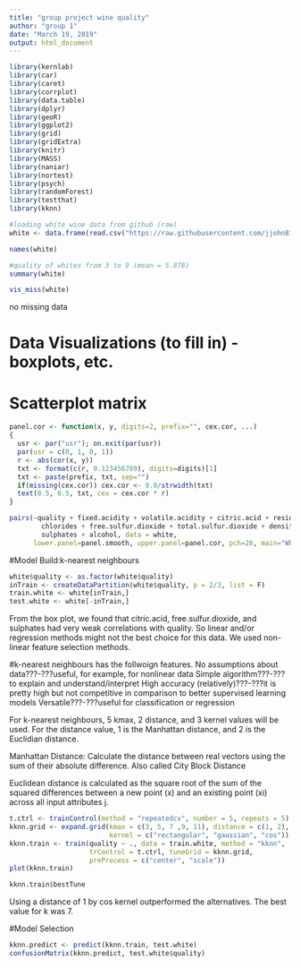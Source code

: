 ---
title: "group project wine quality"
author: "group 1"
date: "March 19, 2019"
output: html_document
---

```{r, echo=FALSE, warning=FALSE, message=FALSE}
library(kernlab)
library(car)
library(caret)
library(corrplot)
library(data.table)
library(dplyr)
library(geoR)
library(ggplot2)
library(grid)
library(gridExtra)
library(knitr)
library(MASS)
library(naniar)
library(nortest)
library(psych)
library(randomForest)
library(testthat)
library(kknn)
```

```{r}
#loading white wine data from github (raw)
white <- data.frame(read.csv("https://raw.githubusercontent.com/jjohn81/DATA621_Final_Project/master/winequality-white.csv", sep = ";"))
```


```{r}
names(white)
```


```{r}
#quality of whites from 3 to 9 (mean = 5.878)
summary(white)
```


```{r}
vis_miss(white)
```
no missing data

# Data Visualizations (to fill in) - boxplots, etc. 

# Scatterplot matrix
```{r}
panel.cor <- function(x, y, digits=2, prefix="", cex.cor, ...)
{
  usr <- par("usr"); on.exit(par(usr))
  par(usr = c(0, 1, 0, 1))
  r <- abs(cor(x, y))
  txt <- format(c(r, 0.123456789), digits=digits)[1]
  txt <- paste(prefix, txt, sep="")
  if(missing(cex.cor)) cex.cor <- 0.8/strwidth(txt)
  text(0.5, 0.5, txt, cex = cex.cor * r)
}

pairs(~quality + fixed.acidity + volatile.acidity + citric.acid + residual.sugar + 
        chlorides + free.sulfur.dioxide + total.sulfur.dioxide + density +pH + 
        sulphates + alcohol, data = white,
      lower.panel=panel.smooth, upper.panel=panel.cor, pch=20, main="White Wines Scatterplot Matrix")
```




#Model Build:k-nearest neighbours
```{r}
white$quality <- as.factor(white$quality)
inTrain <- createDataPartition(white$quality, p = 2/3, list = F)
train.white <- white[inTrain,]
test.white <- white[-inTrain,]
```

From the box plot, we found that citric.acid, free.sulfur.dioxide, and sulphates had very weak correlations with quality. So linear and/or regression methods might not the best choice for this data. We used non-linear feature selection methods.


#k-nearest neighbours has the follwoign features.
No assumptions about data???-???useful, for example, for nonlinear data
Simple algorithm???-???to explain and understand/interpret
High accuracy (relatively)???-???it is pretty high but not competitive in comparison to better supervised learning models
Versatile???-???useful for classification or regression


For k-nearest neighbours, 5 kmax, 2 distance, and 3 kernel values will be used. For the distance value, 1 is the Manhattan distance, and 2 is the Euclidian distance.

Manhattan Distance: Calculate the distance between real vectors using the sum of their absolute difference. Also called City Block Distance 

Euclidean distance is calculated as the square root of the sum of the squared differences between a new point (x) and an existing point (xi) across all input attributes j.

```{r}
t.ctrl <- trainControl(method = "repeatedcv", number = 5, repeats = 5)
kknn.grid <- expand.grid(kmax = c(3, 5, 7 ,9, 11), distance = c(1, 2),
                         kernel = c("rectangular", "gaussian", "cos"))
kknn.train <- train(quality ~ ., data = train.white, method = "kknn",
                    trControl = t.ctrl, tuneGrid = kknn.grid,
                    preProcess = c("center", "scale"))
plot(kknn.train)
```
```{r}
kknn.train$bestTune
```

Using a distance of 1 by cos kernel outperformed the alternatives. The best value for k was 7.


#Model Selection
```{r}
kknn.predict <- predict(kknn.train, test.white)
confusionMatrix(kknn.predict, test.white$quality)
```





















